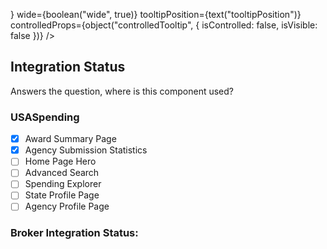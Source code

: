 

<Meta
    title="Tooltip Wrapper"
    component={TooltipWrapper}
/>

<Canvas>
    <Story name="Tooltip Wrapper">
        <div className="story__container tooltip-story">
            <TooltipWrapper
                icon="info"
                tooltipComponent={<Tooltip />}
                wide={boolean("wide", true)}
                tooltipPosition={text("tooltipPosition")}
                controlledProps={object("controlledTooltip", {
                    isControlled: false,
                    isVisible: false
                })} />
        </div>
    </Story>
</Canvas>

<ArgsTable of={TooltipWrapper} />

## Integration Status
Answers the question, where is this component used?

### USASpending
- [x] Award Summary Page
- [x] Agency Submission Statistics
- [ ] Home Page Hero
- [ ] Advanced Search
- [ ] Spending Explorer
- [ ] State Profile Page
- [ ] Agency Profile Page

### Broker Integration Status:
